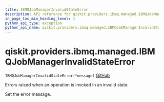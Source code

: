 ```yaml
---
title: IBMQJobManagerInvalidStateError
description: API reference for qiskit.providers.ibmq.managed.IBMQJobManagerInvalidStateError
in_page_toc_min_heading_level: 1
python_api_type: exception
python_api_name: qiskit.providers.ibmq.managed.IBMQJobManagerInvalidStateError
---
```


# qiskit.providers.ibmq.managed.IBMQJobManagerInvalidStateError

<span id="qiskit.providers.ibmq.managed.IBMQJobManagerInvalidStateError" />

`IBMQJobManagerInvalidStateError(*message)` [GitHub](https://github.com/qiskit/qiskit-ibmq-provider/tree/stable/0.19/qiskit/providers/ibmq/managed/exceptions.py "view source code")

Errors raised when an operation is invoked in an invalid state.

Set the error message.

